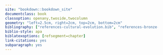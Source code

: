 ```yaml
---
site: "bookdown::bookdown_site"
documentclass: book
classoption: openany,twoside,twocolumn
geometry: "left=2.5cm, right=2cm, top=2cm, bottom=2cm"
bibliography: ["references-cultural-evolution.bib", "references-bronze-age-burials.bib", "references-software-and-data-analysis.bib"]
biblio-style: apa
biblatexoptions: [refsegment=chapter]
link-citations: yes
subparagraph: yes
---
```


<!-- header and footer -->
\renewcommand{\chaptermark}[1]{\markboth{#1}{}}
\renewcommand{\sectionmark}[1]{\markright{\thesection\ #1}}
\fancyhf{}
\fancyhead[LE,RO]{\textbf{\thepage}}
\fancyhead[LO]{\textbf{\nouppercase{\rightmark}}}
\fancyhead[RE]{\textbf{\nouppercase{\leftmark}}}
\fancypagestyle{plain}{%
  \fancyhead{} % get rid of headers
  \renewcommand{\headrulewidth}{0pt} % and the line
}

<!-- list of tables + list of figures -->
\setcounter{tocdepth}{3}
\tableofcontents
<!-- \listoffigures -->
<!-- \listoftables -->

<!-- controle space in between paragraphs, figures and tables -->
\parskip 4pt
\setlength{\textfloatsep}{10pt plus 1.0pt minus 2.0pt}

\AtEndDocument{
  \input{declaration.tex}
}
